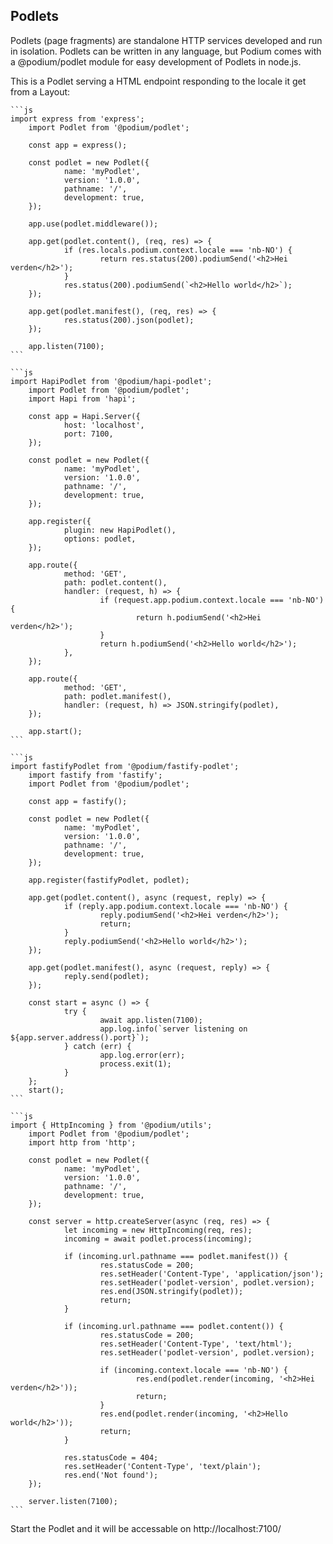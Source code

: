 
## Podlets

Podlets (page fragments) are standalone HTTP services developed and run in isolation. Podlets can be written in any language, but Podium comes with a @podium/podlet module for easy development of Podlets in node.js.

This is a Podlet serving a HTML endpoint responding to the locale it get from a Layout:

<Tabs>
  <TabItem value="express" label="Express" default>

    ```js
    import express from 'express';
		import Podlet from '@podium/podlet';

		const app = express();

		const podlet = new Podlet({
				name: 'myPodlet',
				version: '1.0.0',
				pathname: '/',
				development: true,
		});

		app.use(podlet.middleware());

		app.get(podlet.content(), (req, res) => {
				if (res.locals.podium.context.locale === 'nb-NO') {
						return res.status(200).podiumSend('<h2>Hei verden</h2>');
				}
				res.status(200).podiumSend(`<h2>Hello world</h2>`);
		});

		app.get(podlet.manifest(), (req, res) => {
				res.status(200).json(podlet);
		});

		app.listen(7100);
    ```

  </TabItem>
  <TabItem value="hapi" label="Hapi">

    ```js
    import HapiPodlet from '@podium/hapi-podlet';
		import Podlet from '@podium/podlet';
		import Hapi from 'hapi';

		const app = Hapi.Server({
				host: 'localhost',
				port: 7100,
		});

		const podlet = new Podlet({
				name: 'myPodlet',
				version: '1.0.0',
				pathname: '/',
				development: true,
		});

		app.register({
				plugin: new HapiPodlet(),
				options: podlet,
		});

		app.route({
				method: 'GET',
				path: podlet.content(),
				handler: (request, h) => {
						if (request.app.podium.context.locale === 'nb-NO') {
								return h.podiumSend('<h2>Hei verden</h2>');
						}
						return h.podiumSend('<h2>Hello world</h2>');
				},
		});

		app.route({
				method: 'GET',
				path: podlet.manifest(),
				handler: (request, h) => JSON.stringify(podlet),
		});

		app.start();
    ```

  </TabItem>
  <TabItem value="fastify" label="Fastify">


    ```js
    import fastifyPodlet from '@podium/fastify-podlet';
		import fastify from 'fastify';
		import Podlet from '@podium/podlet';

		const app = fastify();

		const podlet = new Podlet({
				name: 'myPodlet',
				version: '1.0.0',
				pathname: '/',
				development: true,
		});

		app.register(fastifyPodlet, podlet);

		app.get(podlet.content(), async (request, reply) => {
				if (reply.app.podium.context.locale === 'nb-NO') {
						reply.podiumSend('<h2>Hei verden</h2>');
						return;
				}
				reply.podiumSend('<h2>Hello world</h2>');
		});

		app.get(podlet.manifest(), async (request, reply) => {
				reply.send(podlet);
		});

		const start = async () => {
				try {
						await app.listen(7100);
						app.log.info(`server listening on ${app.server.address().port}`);
				} catch (err) {
						app.log.error(err);
						process.exit(1);
				}
		};
		start();		
    ```


  </TabItem>
  <TabItem value="http" label="Http">

    ```js
    import { HttpIncoming } from '@podium/utils';
		import Podlet from '@podium/podlet';
		import http from 'http';

		const podlet = new Podlet({
				name: 'myPodlet',
				version: '1.0.0',
				pathname: '/',
				development: true,
		});

		const server = http.createServer(async (req, res) => {
				let incoming = new HttpIncoming(req, res);
				incoming = await podlet.process(incoming);

				if (incoming.url.pathname === podlet.manifest()) {
						res.statusCode = 200;
						res.setHeader('Content-Type', 'application/json');
						res.setHeader('podlet-version', podlet.version);
						res.end(JSON.stringify(podlet));
						return;
				}

				if (incoming.url.pathname === podlet.content()) {
						res.statusCode = 200;
						res.setHeader('Content-Type', 'text/html');
						res.setHeader('podlet-version', podlet.version);

						if (incoming.context.locale === 'nb-NO') {
								res.end(podlet.render(incoming, '<h2>Hei verden</h2>'));
								return;
						}
						res.end(podlet.render(incoming, '<h2>Hello world</h2>'));
						return;
				}

				res.statusCode = 404;
				res.setHeader('Content-Type', 'text/plain');
				res.end('Not found');
		});

		server.listen(7100);
    ```

  </TabItem>

</Tabs>

Start the Podlet and it will be accessable on http://localhost:7100/